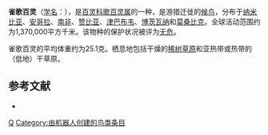 {{noteTA
|G1=unit
}}
{{Speciesbox 
| genus = Mirafra
| species = passerina
| authority = Gyldenstolpe, 1926
| image = Mirafra passerina.jpg
| status = LC | status_system = IUCN3.1
| range_map = Mirafra passerina species distribution map.svg
}}

'''雀歌百灵'''（[[学名|学名]]：{{lang|la|''Mirafra passerina''}}），是[[百灵科|百灵科]][[歌百灵属|歌百灵属]]的一种，是游猎迁徙的[[鸟类迁徙|候鸟]]，分布于[[纳米比亚|纳米比亚]]、[[安哥拉|安哥拉]]、[[南非|南非]]、[[赞比亚|赞比亚]]、[[津巴布韦|津巴布韦]]、[[博茨瓦纳|博茨瓦纳]]和[[莫桑比克|莫桑比克]]。全球活动范围约为1,370,000平方千米。该物种的保护状况被评为[[无危|无危]]。

雀歌百灵的平均体重约为25.1克。栖息地包括干燥的[[稀树草原|稀树草原]]和亚热带或热带的（低地）干草原。

== 参考文献 ==
*{{cite web|url=http://www.birdlife.org/datazone/speciesfactsheet.php?id=8092&m=0|title=Mirafra passerina|publisher=[[国际鸟盟|BirdLife.org]]|accessdate=2011-06-27|archive-date=2016-03-04|archive-url=https://web.archive.org/web/20160304125430/http://www.birdlife.org/datazone/speciesfactsheet.php?id=8092&m=0|dead-url=no}}
{{reflist}}
{{Taxonbar}}

[[Category:歌百灵属|Q]]
[[Category:由机器人创建的鸟类条目|Category:由机器人创建的鸟类条目]]